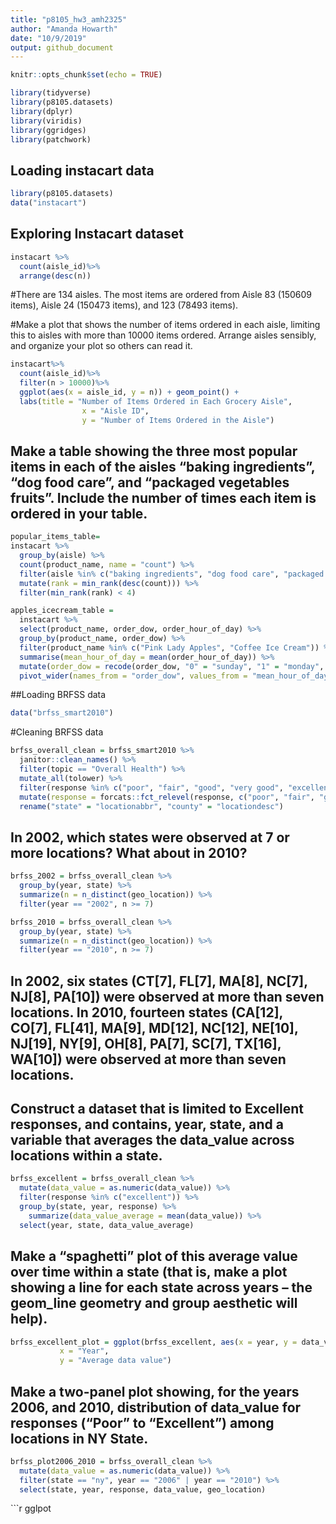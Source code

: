 ```yaml
---
title: "p8105_hw3_amh2325"
author: "Amanda Howarth"
date: "10/9/2019"
output: github_document
---
```


```r
knitr::opts_chunk$set(echo = TRUE)
```

```r
library(tidyverse)
library(p8105.datasets)
library(dplyr)
library(viridis)
library(ggridges) 
library(patchwork)
```

## Loading instacart data 
```r
library(p8105.datasets)
data("instacart")
```
## Exploring Instacart dataset 

```r
instacart %>%
  count(aisle_id)%>%
  arrange(desc(n))
```
#There are 134 aisles. The most items are ordered from Aisle 83 (150609 items), Aisle 24 (150473 items), and 123 (78493 items).

#Make a plot that shows the number of items ordered in each aisle, limiting this to aisles with more than 10000 items ordered. Arrange aisles sensibly, and organize your plot so others can read it.
```r
instacart%>%
  count(aisle_id)%>%
  filter(n > 10000)%>%
  ggplot(aes(x = aisle_id, y = n)) + geom_point() +
  labs(title = "Number of Items Ordered in Each Grocery Aisle", 
                x = "Aisle ID",
                y = "Number of Items Ordered in the Aisle")
```
## Make a table showing the three most popular items in each of the aisles “baking ingredients”, “dog food care”, and “packaged vegetables fruits”. Include the number of times each item is ordered in your table.

```r
popular_items_table=
instacart %>%
  group_by(aisle) %>%
  count(product_name, name = "count") %>%
  filter(aisle %in% c("baking ingredients", "dog food care", "packaged vegetables fruits")) %>%
  mutate(rank = min_rank(desc(count))) %>%
  filter(min_rank(rank) < 4)
```

```r
apples_icecream_table =
  instacart %>%
  select(product_name, order_dow, order_hour_of_day) %>% 
  group_by(product_name, order_dow) %>%
  filter(product_name %in% c("Pink Lady Apples", "Coffee Ice Cream")) %>% 
  summarise(mean_hour_of_day = mean(order_hour_of_day)) %>%
  mutate(order_dow = recode(order_dow, "0" = "sunday", "1" = "monday", "2" = "tuesday", "3" = "wednesday", "4" = "thursday", "5" = "friday", "6" = "saturday")) %>% 
  pivot_wider(names_from = "order_dow", values_from = "mean_hour_of_day")
```

##Loading BRFSS data 
```r
data("brfss_smart2010")
```
#Cleaning BRFSS data 
```r
brfss_overall_clean = brfss_smart2010 %>%
  janitor::clean_names() %>%
  filter(topic == "Overall Health") %>%
  mutate_all(tolower) %>%
  filter(response %in% c("poor", "fair", "good", "very good", "excellent")) %>%
  mutate(response = forcats::fct_relevel(response, c("poor", "fair", "good", "very good", "excellent"))) %>%
  rename("state" = "locationabbr", "county" = "locationdesc")
```
## In 2002, which states were observed at 7 or more locations? What about in 2010?
```r
brfss_2002 = brfss_overall_clean %>%
  group_by(year, state) %>%
  summarize(n = n_distinct(geo_location)) %>%
  filter(year == "2002", n >= 7)

brfss_2010 = brfss_overall_clean %>%
  group_by(year, state) %>%
  summarize(n = n_distinct(geo_location)) %>%
  filter(year == "2010", n >= 7)
```
## In 2002, six states (CT[7], FL[7], MA[8], NC[7], NJ[8], PA[10]) were observed at more than seven locations. In 2010, fourteen states (CA[12], CO[7], FL[41], MA[9], MD[12], NC[12], NE[10], NJ[19], NY[9], OH[8], PA[7], SC[7], TX[16], WA[10]) were observed at more than seven locations. 

## Construct a dataset that is limited to Excellent responses, and contains, year, state, and a variable that averages the data_value across locations within a state. 
```r
brfss_excellent = brfss_overall_clean %>%
  mutate(data_value = as.numeric(data_value)) %>%
  filter(response %in% c("excellent")) %>% 
  group_by(state, year, response) %>%
    summarize(data_value_average = mean(data_value)) %>%
  select(year, state, data_value_average)
```
## Make a “spaghetti” plot of this average value over time within a state (that is, make a plot showing a line for each state across years – the geom_line geometry and group aesthetic will help).
```r
brfss_excellent_plot = ggplot(brfss_excellent, aes(x = year, y = data_value_average), group = state, color = state) + geom_point() + geom_line() + labs(title = "Average Data Values Across Locations within a State", 
           x = "Year",
           y = "Average data value")
``` 
## Make a two-panel plot showing, for the years 2006, and 2010, distribution of data_value for responses (“Poor” to “Excellent”) among locations in NY State.
```r
brfss_plot2006_2010 = brfss_overall_clean %>%
  mutate(data_value = as.numeric(data_value)) %>%
  filter(state == "ny", year == "2006" | year == "2010") %>%
  select(state, year, response, data_value, geo_location)
``` 

```r
gglpot





